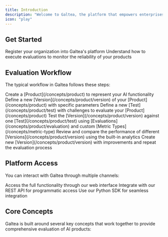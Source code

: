 ```yaml
---
title: Introduction
description: "Welcome to Galtea, the platform that empowers enterprises by providing a comprehensive AI evaluation platform that improves AI reliability, reduces risks, streamlines compliance, and accelerates time to market."
icon: "play"
---
```



## Get Started

<CardGroup cols={2}>
  <Card title="Register" icon="user-plus" href="/registration">
    Register your organization into Galtea's platform
  </Card>
  <Card title="Quickstart" icon="rocket" href="/quickstart">
    Understand how to execute evaluations to monitor the reliability of your products
  </Card>
</CardGroup>

## Evaluation Workflow

The typical workflow in Galtea follows these steps:

<Steps>
  <Step title="Create Product">Create a [Product](/concepts/product) to represent your AI functionality</Step>
  <Step title="Create Version">Define a new [Version](/concepts/product/version) of your [Product](/concepts/product) with specific parameters</Step>
  <Step title="Create Test">Define a new [Test](/concepts/product/test) with challenges to evaluate your [Product](/concepts/product)</Step>
  <Step title="Run Evaluations">Test the [Version](/concepts/product/version) against one [Test](/concepts/product/test) using [Evaluations](/concepts/product/evaluation) and custom [Metric Types](/concepts/metric-type)</Step>
  <Step title="Analyze Results">Review and compare the performance of different [Versions](/concepts/product/version) using the built-in analytics</Step>
  <Step title="Iterate">Create new [Version](/concepts/product/version) with improvements and repeat the evaluation process</Step>
</Steps>

## Platform Access

You can interact with Galtea through multiple channels:

<CardGroup cols={3}>
  <Card title="Web Platform" icon="globe" href="https://platform.galtea.ai/">
    Access the full functionality through our web interface
  </Card>
  <Card title="API" icon="code" href="/api-reference">
    Integrate with our REST API for programmatic access
  </Card>
  <Card title="Python SDK" icon="python" href="/sdk">
    Use our Python SDK for seamless integration
  </Card>
</CardGroup>

## Core Concepts

Galtea is built around several key concepts that work together to provide comprehensive evaluation of AI products:

<CardGroup cols={2}>
  <ProductCard />
  <VersionCard />
  <TestCard />
  <EvaluationCard />
  <MetricTypeCard />
</CardGroup>